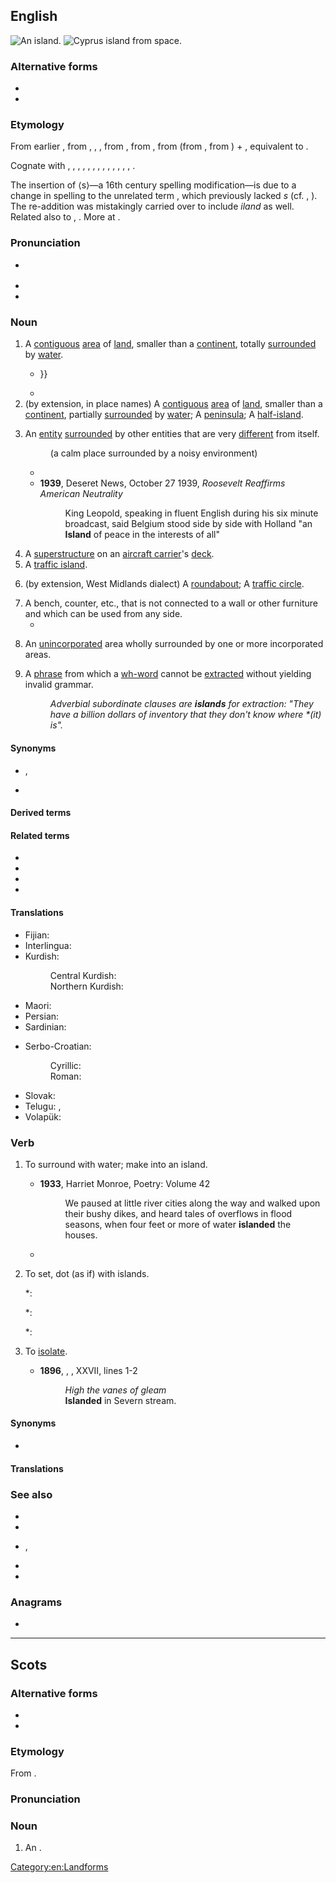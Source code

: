 {{also|Island|Ísland|Īsland|Island'}}
==English==
{{wikipedia|lang=en}}
[[Image:Island_near_Fiji.jpg|thumb|right|An island.]]
[[Image:CyprusFromTheISS.jpg|thumb|right|[[Cyprus]] island from space.]]

===Alternative forms===
* {{alt|en|iland||obsolete}}
* {{alt|en|ylond|ylelond|yland||obsolete}}<!-- These look rather like Middle English -->

===Etymology===
From earlier {{m|en|iland}}, from {{inh|en|enm|iland}}, {{m|enm|yland}}, {{m|enm|ylond}}, from {{inh|en|ang|īeġland}}, from {{inh|en|gmw-pro|*auwjuland}}, from {{inh|en|gem-pro|*awjōlandą}} (from {{der|en|gem-pro|*awjō|t=island, waterland, meadow}}, from {{der|en|ine-pro|*h₂ekʷeh₂}}) + {{m|gem-pro|*landą|t=land}}, equivalent to {{af|en|ey|land}}.

Cognate with {{cog|sco|island}}, {{m|sco|iland}}, {{m|sco|yland||island}}, {{cog|fy|eilân||island}}, {{cog|stq|Ailound||island}}, {{cog|nl|eiland||island}}, {{cog|nds|Eiland||island}}, {{cog|de|Eiland||island}}, {{cog|sv|ö||island}}, {{m|sv|Öland||Sweden's second largest island}}, {{cog|da|ø||island}}, {{cog|no|øy||island}}, {{m|no|øyland||large island}}, {{cog|is|eyland||island}}.

The insertion of ⟨s⟩—a 16th century spelling modification—is due to a change in spelling to the unrelated term {{m|en|isle}}, which previously lacked ''s'' (cf. {{noncog|enm|ile}}, {{m|enm|yle}}). The re-addition was mistakingly carried over to include ''iland'' as well. Related also to {{cog|de|Aue||water-meadow}}, {{cog|la|aqua||water}}. More at {{l|en|ea}}.

===Pronunciation===
* {{a|UK|US}} {{IPA|en|/ˈaɪ̯lənd/}}
* {{audio|en|En-uk-island.ogg|Audio (UK)}}
* {{audio|en|en-us-island.ogg|Audio (US)}}

===Noun===
{{en-noun}}

# A [[contiguous]] [[area]] of [[land]], smaller than a [[continent]], totally [[surround]]ed by [[water]].
#* {{RQ:Donne Devotions|chapter=17. Meditation|page=98|lines=2–3|passage=No man is an '''''Iland''''', intire of it selfe; every man is a peece of the ''Continent'', a part of the ''maine''; {{...}}}}
#* {{quote-book|en|year=2002|author=Gordon L. Rottman|title=World War 2 Pacific island guide|passage=Sumatra is the second largest '''island''' in the East Indies and the fourth largest in the world covering 182,859 square miles.}}
# (by extension, in place names) A [[contiguous]] [[area]] of [[land]], smaller than a [[continent]], partially [[surround]]ed by [[water]]; A [[peninsula]]; A [[half-island]].
#: {{ux|en|Despite its name, Barry '''Island''' is actually a peninsula}}
# An [[entity]] [[surround]]ed by other entities that are very [[different]] from itself.
#: {{ux|en|an '''island''' of tranquility}} (a calm place surrounded by a noisy environment)
#: {{ux|en|an '''island''' of colors on a butterfly's wing}}
#* {{quote-journal|en|author=Daniel Taylor|title=Liverpool go through after Mohamed Salah stops Manchester City fightback|work={{w|The Guardian}} (London)|date=10 April 2018|url=https://www.theguardian.com/football/2018/apr/10/manchester-city-liverpool-champions-league-match-report
|passage= He was on the ball in a flash, swerving to the left of City’s goalkeeper, Ederson, before shaping his body for a tricky angled finish. He was an '''island''' of composure, floating in his 39th goal of the season with a delicate chip into the corner.}}
#* '''1939''', Deseret News, October 27 1939, ''Roosevelt Reaffirms American Neutrality''
#*: King Leopold, speaking in fluent English during his six minute broadcast, said Belgium stood side by side with Holland "an '''Island''' of peace in the interests of all"
# A [[superstructure]] on an [[aircraft carrier]]'s [[deck]].
# A [[traffic island]].
#: {{ux|en|the '''island''' in the middle of a roundabout}}
# (by extension, West Midlands dialect) A [[roundabout]]; A [[traffic circle]].
#: {{ux|en|Dunton '''island''', near Birmingham, is one of the most confusingly labelled '''islands''' in the U.K.}}
#: {{ux|en|In Coventry, you will often hear people say: “Turn right at the '''island'''”.}}
# A bench, counter, etc., that is not connected to a wall or other furniture and which can be used from any side.
#* {{quote-book|en|year=1936|author=F.J. Thwaites|authorlink=F.J. Thwaites|title={{w|The Redemption (novel)|The Redemption}}|publisher=H. John Edwards|location=Sydney|year_published=1940|chapter=XXII|page=216|text=A short, rather studious young woman on noticing him moved from behind an '''island''' counter.}}
# {{lb|en|government}} An [[unincorporated]] area wholly surrounded by one or more incorporated areas.
# {{lb|en|grammar}} A [[phrase]] from which a [[wh-word]] cannot be [[extract]]ed without yielding invalid grammar.
#:''Adverbial subordinate clauses are '''islands''' for extraction: "They have a billion dollars of inventory that they don't know where *(it) is".''

====Synonyms====
* {{sense|land surrounded by water}} {{l|en|ait}}, {{l|en|holm}}
* {{sense|an entity surrounded by other very different entities}} {{l|en|oasis}}

====Derived terms====
{{der3|en
|Absecon Island|Barry Island|Beef Island|Booby Island|Buck Island|Caledonia Island|Cape Clear Island|Capella Island|Carerra Island|Cockroach Island|coney island|Cooper Island|Craig Island|Cronstadt Island|Dead Chest Island|Deer Island|desert island|Dog Island|East Seal Dog Island|Eustatia Island|Fallen Jerusalem Island|Farne Islands|Flanagan Island
|floating island|French Island|Gasparillo Island|George Dog Island|Ginger Island|Goat Island|Gough Island|Grand Island|Great Barrier Island|Great Bird Island|Great Dog Island|Green Island|Guana Island|Guiana Island|half-island|Hans Lollik Island|Hassel Island|Hayling Island|heat island|high island|Holy Island
|interisland|Island County
|islander|island dispenser|island display|island-hop|island maze|island platform|island position|island site|island state|island universe|islandwide|islandy|Kangaroo Island
|kitchen island|Leduck Island|Lenagan Island|Little Island|Little Scrub Island|Long Island|low island|Maiden Island|Merritt Island|Mersea Island|Mosquito Island|Necker Island|Nelson Island|no man is an island
|Norfolk Island|Norman Island|North Island|Old Jerusalem Island|Pelican Island|Peter Island|Prickly Pear Island|Puget Island|Rhode Island|Rock Island|Ruth Island|Saba Island|
|safety island|Saint Giles Island|Salt Island|Sandy Island|Santa Catalina Island|Savana Island|Scrub Island|Seal Island|security island
|Island|sea-island|Shark Island|South Island|Stewart Island|St. Lawrence Island
|tidal island|traffic island|Valentia Island|Vancouver Island|Wake Island|Wake's Island
|Wallasea Island|West Dog Island|White Island|wh-island|York Island}}

====Related terms====
* {{l|en|insular}}
* {{l|en|isle}}
* {{l|en|islet}}
* {{l|en|archipelago}}

====Translations====
{{trans-top|area of land completely surrounded by water}}
{{multitrans|data=
* Abkhaz: {{tt|ab|адгьылбжьаха}}
* Acehnese: {{tt|ace|pulo}}
* Adyghe: {{tt|ady|хыгъэхъун}}, {{tt|ady|псыгу}}
* Afrikaans: {{tt+|af|eiland}}
* Ainu: {{tt|ain|モシㇼ|tr=mosir}}
* Aklanon: {{tt|akl|pueo'}}
* Albanian: {{tt+|sq|ishull|m}}, {{tt+|sq|ujdhesë|f}}, {{tt+|sq|cekë|f}}, {{tt|sq|ansujë|f}}
* Amharic: {{tt|am|ደሴት|f|sc=Ethi}}
* Antillean Creole: {{tt|gcf|zil}}
* Arabic: {{tt|ar|جَزِيرَة|f}}
*: Egyptian Arabic: {{tt|arz|جزيرة|f|tr=gezīra|sc=Arab}}
*: Hijazi Arabic: {{t|acw|جزيرة|f|tr=jazīra}}
* Aragonese: {{tt|an|isla|f}}
* Aramaic:
*: Syriac: {{tt|arc|ܓܙܪܬܐ|f|tr=gāzartā’|sc=Syrc}}
* Armenian: {{tt+|hy|կղզի}}
* Assamese: {{tt|as|দ্বীপ}}
* Asturian: {{tt+|ast|islla|f}}
* Aymara: {{tt|ay|wat’a}}
* Azerbaijani: {{tt+|az|ada}}
* Baba Malay: {{tt|mbf|pulo}}
* Baekje: {{tt|pkc|斯麻|tr=*syema or *sjema}}, {{tt|pkc|セマ|tr=*syema or *sjema}}
* Balinese: {{tt|ban|pulo}}, {{tt|ban|nusa}}
* Bashkir: {{tt|ba|утрау}}
* Basque: {{tt+|eu|irla}}, {{tt+|eu|uharte}}
* Bats: {{tt|bbl|გუბ}}, {{tt|bbl|კუნძულ}}
* Belarusian: {{tt|be|во́страў|m}}, {{tt|be|вы́спа|f}}
* Bengali: {{tt|bn|দ্বীপ|sc=Beng|tr=dip}}, {{tt|bn|জিঞ্জিরা|tr=jinjira}}
* Bhojpuri: {{tt|bho|द्वीप}}
* Bislama: {{tt|bi|aelan}}
* Breton: {{tt+|br|enez|f}}
* Brunei Malay: {{tt|kxd|pulau}}
* Bulgarian: {{tt+|bg|о́стров|m}}
* Burmese: {{tt+|my|ကျွန်း}}, {{t+|my|ဒီပါ}}
* Buryat: {{tt|bua|арал}}
* Catalan: {{tt+|ca|illa|f}}
* Cebuano: {{tt|ceb|pulo}}
* Central Dusun: {{tt|dtp|pulou}}
* Central Melanau: {{tt|mel|pulau}}
* Chamicuro: {{tt|ccc|yishla}}
* Chechen: {{tt|ce|гӏайре}}
* Cherokee: {{tt|chr|ᎠᎽᏰᎵ|sc=Cher}}
* Chichewa: {{tt|ny|chilumba}}
* Chinese:
*: Cantonese: {{tt|yue|島}}, {{tt+|yue|岛|tr=dou2|sc=Hani}}, {{tt|yue|島嶼}}, {{tt|yue|岛屿|tr=dou2 zeoi6}}, {{tt|yue|海島}}, {{tt|yue|海岛|tr=hoi2 dou2}}
*: Dungan: {{tt|dng|до}}, {{tt|dng|хэдо}}
*: Gan: {{tt|gan|島}}, {{tt|gan|岛|tr=dau3}}
*: Hakka: {{tt|hak|島|sc=Hani}}, {{tt|hak|岛|tr=táu|sc=Hani}}
*: Jin: {{tt|cjy|島}}, {{tt|cjy|岛|tr=dau2}}
*: Mandarin: {{tt+|cmn|島|sc=Hani}}, {{tt+|cmn|岛|tr=dǎo|sc=Hani}}, {{tt+|cmn|島嶼|sc=Hani}}, {{tt+|cmn|岛屿|tr=dǎoyǔ|sc=Hani}}, {{tt+|cmn|海島}}, {{tt+|cmn|海岛|tr=hǎidǎo}}
*: Min Bei: {{tt|mnp|島}}, {{tt|mnp|岛|tr=dǒ̤}}
*: Min Dong: {{tt|cdo|島|sc=Hani}}, {{tt|cdo|岛|tr=dō̤|sc=Hani}}
*: Min Nan: {{tt+|nan|島嶼|sc=Hani}}, {{tt|nan|岛屿|tr=tó-sū, tó͘-sū|sc=Hani}}, {{tt|nan|島|sc=Hani}}, {{tt|nan|岛|tr=tó, tó͘|sc=Hani}}, {{tt+|nan|海島}}, {{tt|nan|海岛|tr=hái-tó͘ / hái-tó}}
*: Wu: {{tt|wuu|島|sc=Hani}}, {{tt|wuu|岛|tr=tau|sc=Hani}}, {{tt|wuu|島嶼}}, {{tt|wuu|岛屿|tr=tau hhy}}
*: Xiang: {{tt|hsn|島}}, {{tt|hsn|岛|tr=dau3}}
* Chukchi: {{tt|ckt|иԓир|tr=iḷir}}
* Chuvash: {{tt|cv|утрав}}
* Coptic:
*: Bohairic: {{tt|cop|ⲙⲟⲩⲓ|f}}, {{tt|cop|ⲛⲏⲥⲟⲥ|f}}
*: Sahidic: {{tt|cop|ⲙⲟⲩⲉ|f}}, {{tt|cop|ⲛⲏⲥⲟⲥ|f}}
* Cornish: {{tt|kw|enys}}
* Corsican: {{tt+|co|isula|f}}
* Cree: {{tt|cr|ᒥᓂᔥᑎᒄ}}
* Crimean Tatar: {{tt|crh|ada}}
* Czech: {{tt+|cs|ostrov|m}}
* Danish: {{tt+|da|ø|c}}, {{qualifier|of sand}} {{tt+|da|holm|c}}, {{qualifier|of rock}} {{tt|da|skær|c}}
* Dhivehi: {{tt|dv|ޖަޒާ|sc=Thaa}}
* Dogrib: {{tt|dgr|dı}}
* Dutch: {{tt+|nl|eiland|n}}
* Early Modern Korean: {{tt|ko-ear|셤|tr=syem}}
* Egyptian: {{t-egy|jw|m|h=N18:N23*Z1}}, {{t-egy|mꜣwt|f|h=mA-A-W:t-N23:Z1}}
* Elfdalian: {{tt|ovd|ö|m}}
* Emilian: {{tt|egl|îsla|f}}
* Esperanto: {{tt+|eo|insulo}}
* Estonian: {{tt+|et|saar}}
* Even: {{tt|eve|букчан}}
* Ewe: {{tt|ee|ƒukpo}}
* Extremaduran: {{t-needed|ext}}
* Faroese: {{tt+|fo|oyggj|f}}, {{qualifier|small island, or river-island}} {{tt|fo|hólmur|m}}
* Fijian: {{tt+|fj|yanuyanu}}
* Finnish: {{tt+|fi|saari}}
* French: {{tt+|fr|île|f}}, {{tt+|fr|ile|f}} {{qualifier|alternative spelling}}
*: Old French: {{tt|fro|isle|f}}
* Friulian: {{tt|fur|isule|f}}, {{tt|fur|ìsule|f}}
* Galician: {{tt+|gl|illa|f}}, {{tt+|gl|insua|f}}, {{tt|gl|ieste|m}}
* Georgian: {{tt|ka|კუნძული}}
* German: {{tt+|de|Insel|f}}, {{qualifier|poetic}} {{tt+|de|Eiland|n}}
*: Alemannic German: {{tt|gsw|Insle|f}}
*: Bavarian: {{tt|bar|Insl|f}}
* Greek: {{qualifier|formal}} {{tt+|el|νήσος|f}}, {{tt+|el|νησί|n}}
*: Ancient: {{tt|grc|νῆσος|f}}
* Greenlandic: {{tt|kl|qeqertaq}}
* Guaraní: {{tt|gn|ypa'ũ}}
* Gujarati: {{tt|gu|દ્વીપ|m}}, {{tt+|gu|ટાપુ}}
* Haitian Creole: {{tt|ht|zile}}, {{tt|ht|zil}}
* Hausa: {{tt+|ha|tsibiri}}
* Hawaiian: {{tt|haw|moku}}
* Hebrew: {{tt+|he|אִי|m|tr=i}}
* Hindi: {{tt+|hi|द्वीप|m|sc=Deva}}, {{tt+|hi|टापू|m|sc=Deva}}, {{tt|hi|जज़ीरा|m}} {{qualifier|poetic}}, {{tt|hi|उपद्वीप}}
* Hungarian: {{tt+|hu|sziget}}
* Hunsrik: {{tt|hrx|Insel|f}}
* Icelandic: {{tt+|is|ey|f}}, {{tt+|is|eyja}}, {{tt|is|eyland|n}}
* Ido: {{tt+|io|insulo}}
* Igbo: {{tt|ig|àgwè}}, {{tt|ig|àgwà}}
* Ilocano: {{tt|ilo|puro}}
* Indonesian: {{tt+|id|pulau}}, {{tt|id|nusa}}
* Interlingua: {{tt|ia|insula}}
* Iranun: {{tt|ill|pulu}}
* Irish: {{tt+|ga|oileán|m}}, {{tt|ga|inis|f}}
* Isnag: {{tt|isd|puxo}}
* Italian: {{tt+|it|isola|f}}
* Japanese: {{tt+|ja|島|tr=しま, shima}}, {{t+|ja|島|tr=とう, tō}} {{qualifier|suffix, also}}
* Javanese: {{tt|jv|pulo}}
* Jeju: {{tt|jje|섬}}
* Kabuverdianu: {{tt|kea|ilha}}
* Kalmyk: {{tt|xal|арл|sc=Cyrl}}
* Kannada: {{tt+|kn|ದ್ವೀಪ|sc=Knda}}
* Karachay-Balkar: {{tt|krc|айрымкан|tr=ayrımkan|sc=Cyrl}}, {{qualifier|Balkar}} {{tt|krc|айрыкам|tr=ayrıkam|sc=Cyrl}}
* Kashubian: {{tt|csb|òstrow|m}}
* Kazakh: {{tt+|kk|арал|sc=Cyrl}}, {{tt|kk|атау|sc=Cyrl}}
* Khakas: {{tt|kjh|олтырых}}
* Khmer: {{tt+|km|កោះ}}
* Komi-Permyak: {{tt|koi|ди}}
* Komi-Zyrian: {{tt|kpv|ді}}
* Korean: {{tt+|ko|섬}}, {{tt+|ko|도(島)}} {{qualifier|as a component}}
* Kumyk: {{tt|kum|атав|tr=ataw|sc=Cyrl}}
* Kuna: {{tt|cuk|dupu}}
* Kunigami: {{tt|xug|島|tr=しまー, shimā}}
* Kurdish:
*: Central Kurdish: {{tt+|ckb|گراڤ|f}}
*: Northern Kurdish: {{tt+|kmr|girav|f}}
* Kyrgyz: {{tt+|ky|арал}}
* Ladin: {{t-needed|lld}}
* Ladino: {{tt|lad|adá|f}}, {{tt|lad|isola|f}}, {{tt|lad|izla|f}}
* Lakota: {{tt|lkt|wíta}}
* Lao: {{tt|lo|ດອນ}}, {{tt+|lo|ເກາະ}}
* Latgalian: {{qualifier|ocean, sea}} {{tt|ltg|jiursola}}, {{qualifier|lake}} {{tt|ltg|azarsola}}, {{qualifier|river}} {{tt|ltg|upsola}}
* Latin: {{tt+|la|insula|f}}
* Latvian: {{tt+|lv|sala|f}}
* Laz: {{tt|lzz|ადა}}
* Lingala: {{tt|ln|esanga|c7|c8}}
* Lithuanian: {{tt+|lt|sala|f}}
* Livonian: {{tt|liv|sǭr}}
* Livvi: {{tt|olo|suari}}
* Lombard: {{tt|lmo|isula|f}}
* Low German: {{tt|nds|Insel|f}}, {{tt|nds|Ailand|n}}
*: Dutch Low Saxon: {{tt+|nds-nl|eilaand|n}}
* Ludian: {{tt|lud|suar'}}
* Luganda: {{tt|lg|ekizinga}}
* Luxembourgish: {{tt|lb|Insel|f}}
* Lü: {{tt|khb|ᦓᧄᧉᦂᦸᦰ}}, {{tt|khb|ᦂᦸᦰ}}, {{tt|khb|ᦂᦸᦰᦡᦸᧃ}}
{{trans-mid}}
* Macedonian: {{tt|mk|остров|m}}
* Malagasy: {{tt+|mg|nosy}}
* Malay: {{tt+|ms|pulau}}, {{tt|ms|nusa}}
*: Jawi: {{tt|ms|ڤولاو}}, {{tt|ms|نوسا}}
* Malayalam: {{tt+|ml|ദ്വീപ്}}
* Maltese: {{tt+|mt|gżira|f}}, {{tt|mt|ġzira|f}}
* Manchu: {{tt|mnc|ᡨᡠᠨ}}
* Mansaka: {{tt|msk|poro}}
* Manx: {{tt|gv|ellan|m|f}}, {{tt|gv|innis|f}}, {{tt|gv|innys|f}}, {{tt|gv|insh|f}}
* Maori: {{tt+|mi|motu}}
* Mapudungun: {{tt|arn|wapi}}
* Maranao: {{tt|mrw|polo}}, {{tt|mrw|molopolo}}
* Marathi: {{tt|mr|बेट|sc=Deva}}
* Mari:
*: Eastern Mari: {{tt|chm|отро}}
*: Western Mari: {{tt|mrj|ошмаоты}}
* Middle Korean: {{tt|okm|셤〯|tr=syěm}}
* Mingrelian: {{tt|xmf|კოკი}}
* Mirandese: {{tt|mwl|ilha|f}}
* Miyako: {{tt|mvi|島|tr=すま, suma}}
* Mizo: {{tt|lus|thliarkar}}
* Moksha: {{tt|mdf|цёнга}}
* Mon: {{t|mnw|လ္ကံ}}
* Mongolian:
*: Cyrillic: {{tt+|mn|арал}}
*: Mongolian: {{tt|mn|ᠠᠷᠠᠯ}}
* Mwani: {{tt|wmw|kisirwa}}
* Nahuatl: {{tt|nah|tlālhuāctli}}
* Nanai: {{tt|gld|боачан}}
* Nepali: {{tt|ne|द्वीप|m}}, {{tt|ne|टापू}}
* Ngazidja Comorian: {{tt|zdj|siwa|c5|c6}}
* Niuean: {{tt|niu|motu}}
* Nivkh: {{tt|niv|ур̌}}
* Norman: {{tt|nrf|île|f}}
* North Frisian:
*: Föhr-Amrum: {{tt|frr|eilun|n}}
*: Helgoland: {{tt|frr|Ailun|n}}, {{tt|frr|Eelun|n}}
*: Mooring: {{tt|frr|ailönj|n}}
*: Sylt: {{tt|frr|Ailön|n}}
* Northern Sami: {{tt|se|suolu}}
* Northern Sotho: {{tt|nso|sehlakehlake}}
* Northern Thai: {{t-needed|nod}}
* Norwegian:
*: Bokmål: {{tt+|nb|øy|m|f}}
*: Nynorsk: {{tt|nn|øy|f}}
* Nottoway-Meherrin: {{tt|nwy|eohtessieh}}
* Occitan: {{tt+|oc|illa|f}}, {{tt+|oc|iscla|f}}
* Ojibwe: {{tt|oj|minis}}
* Okinawan: {{tt|ryu|島|tr=しま, shima}}
* Old Church Slavonic:
*: Cyrillic: {{tt|cu|островъ|m}}, {{tt|cu|отокъ|m}}
* Old East Slavic: {{tt|orv|островъ|m}}
* Old English: {{tt|ang|īeġland|n}}
* Old French: {{tt|fro|isle|f}}
* Old Japanese: {{tt|ojp|島|tr=しま, sima}}
* Oriya: {{tt+|or|ଟାପୁ}}, {{tt|or|ଦ୍ଵୀପ}}
* Ossetian: {{tt|os|сакъадах}}
* Ottoman Turkish: {{tt|ota|آطه|tr=ada}}, {{tt|ota|جزیره|tr=cezire}}
* Palauan: {{tt|pau|iungs}}
* Pashto: {{tt+|ps|ټاپو|m|tr=ṭâpú|sc=ps-Arab}}, {{tt+|ps|جزيره|f|tr=ǰazirá}}
* Persian: {{tt+|fa|جزیره|tr=jazire}}, {{tt+|fa|گنگ|tr=gang}}
* Phoenician: {{tt|phn|𐤀𐤉}}
* Pijin: {{tt|pis|aelan}}
* Pitcairn-Norfolk: {{tt|pih|ailen}}
* Plautdietsch: {{tt|pdt|Insel|f}}
* Poitevin-Saintongese: {{tt|roa-poi|ilâte|f}}, {{tt|roa-poi|ile|f}}
* Polabian: {{tt|pox|våstrüv|m}}
* Polish: {{tt+|pl|wyspa|f}}
*: Old Polish: {{tt|zlw-opl|ostrów|m}}
* Portuguese: {{tt+|pt|ilha|f}}
* Punjabi: {{tt+|pa|ਟਾਪੂ|m}}
* Quechua: {{tt|qu|wat'a}}
* Rajasthani: {{t-needed|raj}}
* Rapa Nui: {{tt|rap|motu}}
* Romani: {{tt|rom|dvip|m}}
* Romanian: {{tt+|ro|insulă|f}}
* Romansch: {{tt|rm|insla|f}}
* Russian: {{tt+|ru|о́стров|m}}
* Rusyn: {{tt|rue|о́стров|m}}
* S'gaw Karen: {{tt|ksw|ကီး}}
* Samoan: {{tt+|sm|motu}}
* Sango: {{tt+|sg|zûa}}
* Sanskrit: {{tt|sa|जलवेष्टितभूमि}}
* Sardinian: {{tt|sc|isula|f}}
* Saterland Frisian: {{tt|stq|Ailound|n}}
* Scots: {{tt|sco|island}}
* Scottish Gaelic: {{tt|gd|eilean|m}}, {{tt|gd|innis|f}}
* Serbo-Croatian:
*: Cyrillic: {{tt|sh|о̏стрво|n|sc=Cyrl}}, {{tt|sh|о̀ток|m|sc=Cyrl}}
*: Roman: {{tt+|sh|ȍstrvo|n}}, {{tt+|sh|òtok|m}}
* Shan: {{t|shn|ၵုၼ်}}
* Shona: {{tt|sn|chitsuwa}}
* Sicilian: {{tt+|scn|ìsula|f}}
* Sindhi: {{tt|sd|ٻيٽ|m|tr=ḇetu|alt=ٻيٽُ|sc=sd-Arab}}
* Sinhalese: {{tt|si|දිවයින|sc=Sinh}}
* Slovak: {{tt+|sk|ostrov|m}}
* Slovene: {{tt+|sl|ôtok|m}}
* Slovincian: {{tt|zlw-slv|u̯ostrȯw|m}}
* Somali: {{tt+|so|jasiirad|f}}
* Sorbian:
*: Lower Sorbian: {{tt|dsb|kupa|f}}, {{tt|dsb|kupka|f}}
*: Upper Sorbian: {{tt|hsb|kupa|f}}
* Sotho: {{tt|st|sehlekehleke}}
* Southern Altai: {{tt|alt|ортолык}}
* Southern Thai: {{t-needed|sou}}
* Spanish: {{tt+|es|isla|f}}, {{tt|es|ínsula|f}}
* Sundanese: {{tt|su|pulo}}
* Swahili: {{tt+|sw|kisiwa}}
* Swedish: {{tt+|sv|ö|c}}, {{tt+|sv|holme|c}}, {{tt+|sv|kobbe|c}}, {{tt+|sv|skär|n}}
* Tagalog: {{tt+|tl|pulo}}
* Tahitian: {{tt|ty|motu}}
* Tajik: {{tt+|tg|ҷазира}}
* Tamil: {{tt+|ta|தீவு}}
* Tatar: {{tt+|tt|утрау}}
* Telugu: {{tt+|te|దీవి}}, {{tt+|te|ద్వీపము}}
* Tetum: {{t-needed|tet}}
* Thai: {{tt+|th|เกาะ}}
* Tibetan: {{tt|bo|མཚོ་གླིང|sc=Tibt}}, {{tt|bo|གླིང་ཕྲན|sc=Tibt}}
* Tigrinya: {{tt|ti|ደሴት|f|sc=Ethi}}
* Tlingit: {{tt|tli|x'áat'}}
* Tocharian B: {{tt|txb|prenke}}
* Tok Pisin: {{tt|tpi|ailan}}
* Tongan: {{tt|to|motu}}
* Torres Strait Creole: {{tt|tcs|ailan}}
* Tuamotuan: {{tt|pmt|motu}}
* Turkish: {{tt+|tr|ada}}, {{tt+|tr|aral}}, {{tt+|tr|cezire}}
* Turkmen: {{tt+|tk|ada}}
* Tuvan: {{tt|tyv|ортулук}}
* Udmurt: {{tt|udm|остров}}
* Ukrainian: {{tt+|uk|о́стрів|m}}
* Urdu: {{tt|ur|ٹاپو|m|tr=ṭāpū|sc=ur-Arab}}, {{tt|ur|جزیرہ|f|tr=jazīrā}}
* Uyghur: {{tt|ug|ئارال|sc=ug-Arab}}, {{tt|ug|جەزىرە}}
* Uzbek: {{tt+|uz|orol}}, {{tt+|uz|jazira}}
* Venetian: {{tt|vec|ixoła|f}}
* Veps: {{tt|vep|sar'}}
* Vietnamese: {{tt+|vi|đảo}} ({{tt|vi|島}}), {{tt+|vi|hòn đảo}}
* Volapük: {{tt+|vo|nisul}}
* Voro: {{tt|vor|saar'}}
* Votic: {{tt|vot|saari}}
* Walloon: {{tt+|wa|iye}}
* Waray-Waray: {{tt|war|purô}}
* Welsh: {{tt+|cy|ynys|f}}
* West Coast Bajau: {{tt|bdr|pulou}}
* West Frisian: {{tt+|fy|eilân|n}}
* Western Panjabi: {{tt|pnb|ٹاپو|m|tr=ṭāpv}}
* Wolof: {{tt|wo|dun}}
* Xhosa: {{tt|xh|isiqithi|c7|c8}}
* Yaeyama: {{tt|rys|島|tr=しぃま, sïma}}
* Yakut: {{tt|sah|арыы}}
* Yiddish: {{tt|yi|אינדזל|m}}
* Yonaguni: {{tt|yoi|ダマ|tr=dama}}, {{tt|yoi|島|tr=ちま, chima}}
* Yoruba: {{tt|yo|erékùṣù}}
* Yup'ik: {{tt|esu|qikertaq}}
* Yámana: {{tt|yag|yeška}}
* Zazaki: {{tt|zza|ada|f}}, {{tt|zza|aleng|f}}
* Zhuang: {{tt|za|dauj}}
* Zulu: {{tt|zu|isiqhingi|c7|c8}}
{{trans-bottom}}

{{trans-top|entity surrounded by other entities that are very different from itself}}
* Albanian: {{tt+|sq|ishull|m}}
* Bulgarian: {{tt+|bg|остров|m}}
* Catalan: {{tt+|ca|illa|f}}
* Czech: {{tt+|cs|ostrov|m}}
* Danish: {{tt+|da|ø|c}}
* Dutch: {{tt+|nl|eiland|n}}, {{tt+|nl|enclave}}
* Estonian: {{tt+|et|saar}}
* Faroese: {{tt+|fo|oyggj|f}}
* Finnish: {{tt+|fi|saareke}}
* French: {{tt+|fr|île|f}}
* German: {{tt+|de|Insel|f}}, {{tt+|de|Enklave|f}}
* Greek: {{tt+|el|νησί|n}}, {{tt+|el|νησίδα|f}}
*: Ancient: {{tt|grc|νῆσος|f}}
* Hebrew: {{tt+|he|אִי|tr=i|m|sc=Hebr}}
* Hungarian: {{tt+|hu|sziget}}
* Icelandic: {{tt+|is|eyja|f}}, {{tt|is|eyland|n}}
* Igbo: {{tt|ig|mgbà}}
* Indonesian: {{t-needed|id}}
* Irish: {{t-needed|ga}}
* Italian: {{tt+|it|isola|f}}
* Ladin: {{t-needed|lld}}
* Ladino: {{t-needed|lad}}
{{trans-mid}}
* Latgalian: {{qualifier|village}} {{tt|ltg|sola}}
* Latin: {{t-needed|la}}
* Latvian: {{tt+|lv|sala|f}}
* Lithuanian: {{tt+|lt|sala|f}}
* Macedonian: {{tt|mk|остров|m}}
* Maltese: {{t-needed|mt}}
* Norwegian:
*: Bokmål: {{tt+|nb|øy|m|f}}
*: Nynorsk: {{tt|nn|øy|m}}
* Polish: {{tt+|pl|wyspa|f}}
* Portuguese: {{tt+|pt|ilha|f}}
* Romanian: {{tt+|ro|insulă|f}}
* Russian: {{tt+|ru|о́стров|m}}
* Scots: {{tt|sco|island}}
* Slovak: {{tt+|sk|ostrov|m}}
* Slovene: {{tt+|sl|otok|m}}
* Spanish: {{tt+|es|oasis|m}}
* Swahili: {{tt+|sw|kisiwa}}
* Swedish: {{tt+|sv|ö|c}}
* Veps: {{t-needed|vep}}
* Volapük: {{t-needed|vo}}
* Votic: {{t-needed|vot}}
* Võro: {{t-needed|vro}}
}}<!-- close {{multitrans}} -->
{{trans-bottom}}

{{checktrans-top}}
* Fijian: {{t+check|fj|yanuyanu}}
* Interlingua: {{t-check|ia|insula}}
* Kurdish:
*: Central Kurdish: {{t-check|ckb|دوورگە}}
*: Northern Kurdish: {{t+check|kmr|girav}}
* Maori: {{t+check|mi|motu}}
* Persian: {{t+check|fa|جَزِیرَه|tr=jazire|sc=fa-Arab}}
* Sardinian: {{t-check|sc|isula|f}}
{{trans-mid}}
* Serbo-Croatian:
*: Cyrillic: {{t-check|sh|острво|n|sc=Cyrl}}
*: Roman: {{t+check|sh|ostrvo|n}}
* Slovak: {{t+check|sk|ostrov|m}}
* Telugu: {{t+check|te|దీవి}}, {{t+check|te|ద్వీపం}}
* Volapük: {{t+check|vo|nisul}}
{{trans-bottom}}

===Verb===
{{en-verb}}

# {{lb|en|transitive}} To surround with water; make into an island.
#* '''1933''', Harriet Monroe, Poetry: Volume 42
#*: We paused at little river cities along the way and walked upon their bushy dikes, and heard tales of overflows in flood seasons, when four feet or more of water '''islanded''' the houses.
#* {{quote-book|1=en|year=1956|year_published=1972|author=Anthony Burgess|authorlink=Anthony Burgess|title=Time for a Tiger|series=The Malayan Trilogy|page=138|passage=The car soon seemed '''islanded''' in water.}}
# {{lb|en|transitive}} To set, dot (as if) with islands.
#*: {{quote-book|en|year=1842|author=T.H.Chivers|title=Magnolia; Or Southern Appalachian - Vol. II - No.1|chapter=The Song of Seralim: A Celestial Melologue|page=52|passage=God dwells in light! Before the ocean of unmeasured space, was '''islanded''' with stars serenely bright, reflecting back the radiance of his face - he dwelt above in heaven’s immortal bliss, thinking into existence that which is.}}
#*: {{quote-book|en|year=1915|author=Edward Hutton|authorlink=Edward Hutton (writer)|title=Naples and Southern Italy|page=22|passage=This Apulia is a land of vast pastures and cornfields and olive gardens, '''islanded''' with many rich cities, notable if only for the splendour of their churches,[…]}}
#*: {{quote-book|en|year=1930|author=Rupert Hughes|authorlink=Rupert Hughes|title=Ladies’ Man|page=143|passage=She knew that the town was '''islanded''' with many waters - the Hudson, the Harlem and the East rivers, and the Bay - but the rivers were hard to find in the universal velvetiness.}}
# {{lb|en|transitive}} To [[isolate]].
#* '''1896''', {{w|A. E. Housman}}, {{w|A Shropshire Lad}}, XXVII, lines 1-2
#*: ''High the vanes of {{w|Shrewsbury}} gleam''
#*: '''Islanded''' in Severn stream.

====Synonyms====
* {{l|en|isle}}

====Translations====
{{trans-top|make into an island}}
{{multitrans|data=
* Finnish: {{tt|fi|[[tehdä]] [[saari]]}} {{qualifier|+ elative}}, {{tt+|fi|saartaa}}
* German: {{tt+|de|einschließen}}, {{tt+|de|umströmen}}
* Greek: {{t-needed|el}}
*: Ancient: {{t-needed|grc}}
{{trans-mid}}
* Italian: {{tt|it|[[trasformare]] [[in]] [[un]] [[isola]]}}
* Norwegian:
*: Bokmål: {{t-needed|nb}}
*: Nynorsk: {{t-needed|nn}}
* Portuguese: {{tt+|pt|ilhar}}
{{trans-bottom}}

{{trans-top|set, dot (as if) with islands}}
* Finnish: {{tt|fi|[[koristella]] [[saari]]lla|lit=decorate with islands}}
* German: {{tt+|de|beflecken}}, {{tt|de|mit Inseln [[versehen]]}}
* Greek:
*: Ancient: {{t-needed|grc}}
* Italian: {{t-needed|it}}
{{trans-mid}}
* Norwegian:
*: Bokmål: {{t-needed|nb}}
*: Nynorsk: {{t-needed|nn}}
* Russian: {{tt+|ru|покрыва́ть|impf}}, {{tt+|ru|покры́ть|pf}} (''островками''), {{tt+|ru|усе́ивать|impf}}, {{tt+|ru|усе́ять|pf}} (''островками'')
{{trans-bottom}}

{{trans-top|isolate}}
* Bulgarian: {{tt+|bg|изолирам}}
* Dutch: {{tt+|nl|afsluiten}}, {{tt+|nl|afzonderen}}, {{tt+|nl|isoleren}}
* Finnish: {{tt+|fi|eristää}}
* German: {{tt+|de|vereinzeln}}, {{tt+|de|isolieren}}
* Greek: {{tt+|el|απομονώνω|sc=Grek}}
*: Ancient: {{t-needed|grc}}
* Italian: {{tt+|it|isolare}}
{{trans-mid}}
* Norwegian:
*: Bokmål: {{t-needed|nb}}
*: Nynorsk: {{t-needed|nn}}
* Portuguese: {{tt+|pt|isolar}}
* Russian: {{tt+|ru|изоли́ровать}}, {{tt+|ru|отделя́ть|impf}}, {{tt+|ru|отдели́ть|pf}}, {{tt+|ru|обособля́ть|impf}}, {{tt+|ru|обосо́бить|pf}}
* Sicilian: {{tt|scn|isulari}}
}}<!-- close {{multitrans}} -->
{{trans-bottom}}

===See also===
* {{l|en|archipelago}}
* {{l|en|atoll}}
* {{l|en|cay}}, {{l|en|key}}
* {{l|en|continent}}
* {{l|en|peninsula}}

===Anagrams===
* {{anagrams|en|a=adilns|Ladins|Landis|ilands}}

[[Category:en:Landforms]]

----

==Scots==
{{wikipedia|lang=sco}}

===Alternative forms===
* {{l|sco|iland}}
* {{l|sco|yland}}

===Etymology===
From {{inh|sco|ang|īġland}}.

===Pronunciation===
{{rfp|sco}}

===Noun===
{{sco-noun}}

# An {{l|en|island}}.